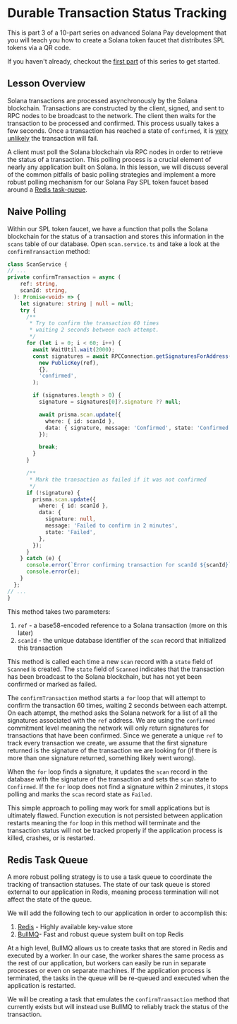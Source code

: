 
# Durable Transaction Status Tracking

<IncompleteCallout />

This is part 3 of a 10-part series on advanced Solana Pay development that you will teach you how to create a Solana token faucet that distributes SPL tokens via a QR code. 

If you haven't already, checkout the [first part](/solana-pay/introduction) of this series to get started.

## Lesson Overview
Solana transactions are processed asynchronously by the Solana blockchain. Transactions are constructed by the client, signed, and sent to RPC nodes to be broadcast to the network. 
The client then waits for the transaction to be processed and confirmed. This process usually takes a few seconds. Once a transaction has reached a state of `confirmed`, it is [very unlikely](https://docs.solana.com/cluster/commitments) the transaction will fail.

A client must poll the Solana blockchain via RPC nodes in order to retrieve the status of a transaction. This polling process is a crucial element of nearly any application built on Solana. 
In this lesson, we will discuss several of the common pitfalls of basic polling strategies and implement a more robust polling mechanism for our Solana Pay SPL token faucet based around a [Redis task-queue](https://docs.bullmq.io/).

## Naive Polling
Within our SPL token faucet, we have a function that polls the Solana blockchain for the status of a transaction and stores this information in the `scans` table of our database. Open `scan.service.ts` and take a look at the `confirmTransaction` method:

```typescript
class ScanService {
// ...
private confirmTransaction = async (
    ref: string,
    scanId: string,
  ): Promise<void> => {
    let signature: string | null = null;
    try {
      /**
       * Try to confirm the transaction 60 times
       * waiting 2 seconds between each attempt.
       */
      for (let i = 0; i < 60; i++) {
        await WaitUtil.wait(2000);
        const signatures = await RPCConnection.getSignaturesForAddress(
          new PublicKey(ref),
          {},
          'confirmed',
        );

        if (signatures.length > 0) {
          signature = signatures[0]?.signature ?? null;

          await prisma.scan.update({
            where: { id: scanId },
            data: { signature, message: 'Confirmed', state: 'Confirmed' },
          });

          break;
        }
      }

      /**
       * Mark the transaction as failed if it was not confirmed
       */
      if (!signature) {
        prisma.scan.update({
          where: { id: scanId },
          data: {
            signature: null,
            message: 'Failed to confirm in 2 minutes',
            state: 'Failed',
          },
        });
      }
    } catch (e) {
      console.error(`Error confirming transaction for scanId ${scanId}`);
      console.error(e);
    }
  };
// ...
}
```

This method takes two parameters: 

1. `ref` - a base58-encoded reference to a Solana transaction (more on this later)
2. `scanId` - the unique database identifier of the `scan` record that initialized this transaction


This method is called each time a new `scan` record with a `state` field of `Scanned` is created. The `state` field of `Scanned` indicates that the transaction has been broadcast to the Solana blockchain, but has not yet been confirmed or marked as failed.


The `confirmTransaction` method starts a `for` loop that will attempt to confirm the transaction 60 times, waiting 2 seconds between each attempt. 
On each attempt, the method asks the Solana network for a list of all the signatures associated with the `ref` address. We are using the `confirmed` commitment level meaning
the network will only return signatures for transactions that have been confirmed. Since we generate a unique `ref` to track every transaction we create, 
we assume that the first signature returned is the signature of the transaction we are looking for (if there is more than one signature returned, something likely went wrong).

When the `for` loop finds a signature, it updates the `scan` record in the database with the signature of the transaction and sets the `scan` state to `Confirmed`. 
If the `for` loop does not find a signature within 2 minutes, it stops polling and marks the `scan` record state as `Failed`.

This simple approach to polling may work for small applications but is ultimately flawed. Function execution is not persisted between application restarts meaning the `for` loop 
in this method will terminate and the transaction status will not be tracked properly if the application process is killed, crashes, or is restarted.

## Redis Task Queue

A more robust polling strategy is to use a task queue to coordinate the tracking of transaction statuses. The state of our task queue is stored external to our application in Redis, meaning process termination will not affect the state of the queue.

We will add the following tech to our application in order to accomplish this:
1. [Redis](https://github.com/microsoft/TypeScript) - Highly available key-value store
2. [BullMQ](https://docs.bullmq.io/)- Fast and robust queue system built on top Redis

At a high level, BullMQ allows us to create tasks that are stored in Redis and executed by a worker. In our case, the worker shares the same process as the rest of our application, but workers can easily be run in separate processes or even on separate machines. 
If the application process is terminated, the tasks in the queue will be re-queued and executed when the application is restarted.

We will be creating a task that emulates the `confirmTransaction` method that currently exists but will instead use BullMQ to reliably track the status of the transaction.

